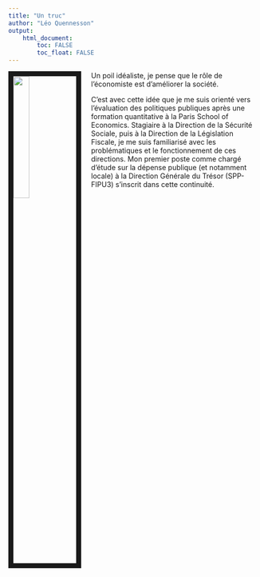 ```yaml
---
title: "Un truc"
author: "Léo Quennesson"
output: 
    html_document:
        toc: FALSE
        toc_float: FALSE
---
```



<img src="png/profil.jpg" style="width:25%; border:10px solid; margin-right: 20px" align="left">
Un poil idéaliste, je pense que le rôle de l'économiste est d'améliorer la société.

C'est avec cette idée que je me suis orienté vers l'évaluation des politiques publiques après une formation quantitative à la Paris School of Economics. Stagiaire à la Direction de la Sécurité Sociale, puis à la Direction de la Législation Fiscale, je me suis familiarisé avec les problématiques et le fonctionnement de ces directions. Mon premier poste comme chargé d’étude sur la dépense publique (et notamment locale) à la Direction Générale du Trésor (SPP-FIPU3) s'inscrit dans cette continuité. 
















